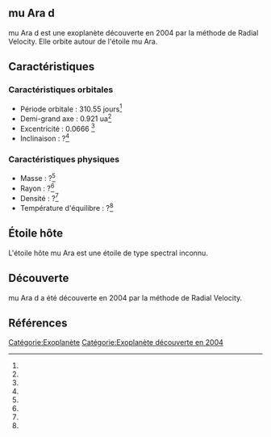 == mu Ara d ==

{{Infobox Exoplanète
| nom = mu Ara d
| image = 
| légende = 
| étoile = mu Ara
| constellation = 
| ascension_droite = 
| déclinaison = 
| distance = ?
| type_spectral = ?
| masse = ?<ref></ref>
| rayon = ?<ref></ref>
| densité = ?<ref></ref>
| gravité = ?<ref></ref>
| température = ?<ref></ref>
| période = 310.55 j<ref></ref>
| demi_grand_axe = 0.921 ua<ref></ref>
| excentricité = 0.0666 <ref></ref>
| inclinaison = ?<ref></ref>
| méthode_découverte = Radial Velocity
| date_découverte = 2004
| statut = Confirmée
}}

mu Ara d est une exoplanète découverte en 2004 par la méthode de Radial Velocity. Elle orbite autour de l'étoile mu Ara.

== Caractéristiques ==

=== Caractéristiques orbitales ===
* Période orbitale : 310.55 jours<ref></ref>
* Demi-grand axe : 0.921 ua<ref></ref>
* Excentricité : 0.0666 <ref></ref>
* Inclinaison : ?<ref></ref>

=== Caractéristiques physiques ===
* Masse : ?<ref></ref>
* Rayon : ?<ref></ref>
* Densité : ?<ref></ref>
* Température d'équilibre : ?<ref></ref>

== Étoile hôte ==

{{Infobox Étoile
| nom = mu Ara
| image = 
| légende = 
| constellation = 
| ascension_droite = 
| déclinaison = 
| distance = ?
| type_spectral = ?
| magnitude_absolue = 
| magnitude_apparente = 
| masse = ?<ref></ref>
| rayon = ?<ref></ref>
| température = ?<ref></ref>
| métallicité = ?<ref></ref>
| âge = ?<ref></ref>
}}

L'étoile hôte mu Ara est une étoile de type spectral inconnu.

== Découverte ==

mu Ara d a été découverte en 2004 par la méthode de Radial Velocity.

== Références ==
<references />

[[Catégorie:Exoplanète]]
[[Catégorie:Exoplanète découverte en 2004]]
